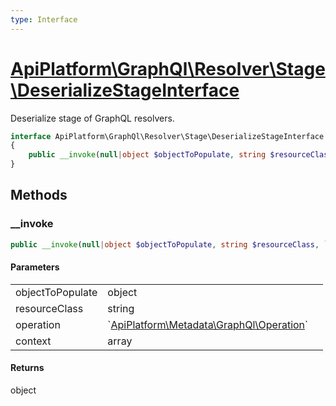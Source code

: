 ```yaml
---
type: Interface
---
```


# [ApiPlatform\GraphQl\Resolver\Stage\DeserializeStageInterface](/docs/v3.1/reference/GraphQl/Resolver/Stage/DeserializeStageInterface)

Deserialize stage of GraphQL resolvers.


```php
interface ApiPlatform\GraphQl\Resolver\Stage\DeserializeStageInterface
{
    public __invoke(null|object $objectToPopulate, string $resourceClass, `<a href="/docs/v3.1/reference/Metadata/GraphQl/Operation">ApiPlatform\Metadata\GraphQl\Operation</a>` $operation, array $context): object
}
```
## Methods

### __invoke



```php
public __invoke(null|object $objectToPopulate, string $resourceClass, `<a href="/docs/v3.1/reference/Metadata/GraphQl/Operation">ApiPlatform\Metadata\GraphQl\Operation</a>` $operation, array $context): object
```

#### Parameters

<table><tbody>
<tr><td>objectToPopulate</td><td>object</td><td></td></tr><tr><td>resourceClass</td><td>string</td><td></td></tr><tr><td>operation</td><td>`<a href="/docs/v3.1/reference/Metadata/GraphQl/Operation">ApiPlatform\Metadata\GraphQl\Operation</a>`</td><td></td></tr><tr><td>context</td><td>array</td><td></td></tr>
</tbody>
</table>

#### Returns

object
